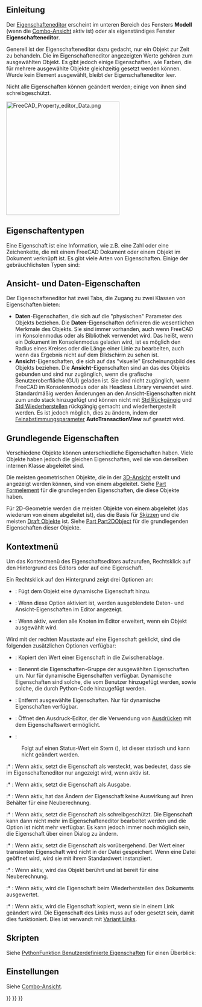 <languages/>

{{Docnav/de
|[[Document_structure/de|Dokumentstruktur]]
|[[Workbenches/de|Arbeitsbereiche]]
}}

{{TOCright}}

<span id="Introduction"></span>
==Einleitung==

Der [[Property editor/de|Eigenschafteneditor]] erscheint im unteren Bereich des Fensters '''Modell''' (wenn die [[combo_view/de|Combo-Ansicht]] aktiv ist) oder als eigenständiges Fenster '''Eigenschafteneditor'''.

Generell ist der Eigenschafteneditor dazu gedacht, nur ein Objekt zur Zeit zu behandeln. Die im Eigenschafteneditor angezeigten Werte gehören zum ausgewählten Objekt. Es gibt jedoch einige Eigenschaften, wie Farben, die für mehrere ausgewählte Objekte gleichzeitig gesetzt werden können. Wurde kein Element ausgewählt, bleibt der Eigenschafteneditor leer.

Nicht alle Eigenschaften können geändert werden; einige von ihnen sind schreibgeschützt.

[[File:FreeCAD_Property_editor_Data.png|300px]]
{{Caption|Die Daten-Eigenschaften eines [[Part_Box/de|Part Würfels]]}}

<span id="Property_types"></span>
==Eigenschaftentypen==

Eine Eigenschaft ist eine Information, wie z.B. eine Zahl oder eine Zeichenkette, die mit einem FreeCAD Dokument oder einem Objekt im Dokument verknüpft ist. Es gibt viele Arten von Eigenschaften. Einige der gebräuchlichsten Typen sind:

{{Code|lang=text|code=
App::PropertyAngle
App::PropertyBool
App::PropertyDistance
App::PropertyFloat
App::PropertyInteger
App::PropertyLength
App::PropertyPlacement
App::PropertyString
App::PropertyVector
}}

<span id="View_and_Data_properties"></span>
== Ansicht- und Daten-Eigenschaften ==

Der Eigenschafteneditor hat zwei Tabs, die Zugang zu zwei Klassen von Eigenschaften bieten:
* '''Daten'''-Eigenschaften, die sich auf die "physischen" Parameter des Objekts beziehen. Die '''Daten'''-Eigenschaften definieren die wesentlichen Merkmale des Objekts. Sie sind immer vorhanden, auch wenn FreeCAD im Konsolenmodus oder als Bibliothek verwendet wird. Das heißt, wenn ein Dokument im Konsolenmodus geladen wird, ist es möglich den Radius eines Kreises oder die Länge einer Linie zu bearbeiten, auch wenn das Ergebnis nicht auf dem Bildschirm zu sehen ist.
* '''Ansicht'''-Eigenschaften, die sich auf das "visuelle" Erscheinungsbild des Objekts beziehen. Die '''Ansicht'''-Eigenschaften sind an das {{incode|ViewObject}} des Objekts gebunden und sind nur zugänglich, wenn die grafische Benutzeroberfläche (GUI) geladen ist. Sie sind nicht zugänglich, wenn FreeCAD im Konsolenmodus oder als Headless Library verwendet wird. Standardmäßig werden Änderungen an den Ansicht-Eigenschaften nicht zum undo stack hinzugefügt und können nicht mit [[Std_Undo/de|Std Rückgängig]] und [[Std_Redo/de|Std Wiederherstellen]] rückgängig gemacht und wiederhergestellt werden. Es ist jedoch möglich, dies zu ändern, indem der [[Fine-tuning/de|Feinabstimmungsparameter]] '''AutoTransactionView''' auf {{TRUE}} gesetzt wird.

<span id="Basic_properties"></span>
==Grundlegende Eigenschaften==

Verschiedene Objekte können unterschiedliche Eigenschaften haben. Viele Objekte haben jedoch die gleichen Eigenschaften, weil sie von derselben internen Klasse abgeleitet sind.

Die meisten geometrischen Objekte, die in der [[3D_View/de|3D-Ansicht]] erstellt und angezeigt werden können, sind von einem {{incode|Part::Feature}} abgeleitet. Siehe [[Part_Feature/de|Part Formelement]] für die grundlegenden Eigenschaften, die diese Objekte haben.

Für 2D-Geometrie werden die meisten Objekte von einem {{incode|Part::Part2DObject}} abgeleitet (das wiederum von einem {{incode|Part::Feature}} abgeleitet ist), das die Basis für [[Sketch/de|Skizzen]] und die meisten [[Draft_Workbench/de|Draft Objekte]] ist. Siehe [[Part_Part2DObject/de|Part Part2DObject]] für die grundlegenden Eigenschaften dieser Objekte.

<span id="Context_menu"></span>
==Kontextmenü==

Um das Kontextmenü des Eigenschaftseditors aufzurufen, Rechtsklick auf den Hintergrund des Editors oder auf eine Eigenschaft.

Ein Rechtsklick auf den Hintergrund zeigt drei Optionen an:

* {{MenuCommand|Eigenschaft hinzufügen}}: Fügt dem Objekt eine dynamische Eigenschaft hinzu.

* {{MenuCommand|Ausgeblendete anzeigen}}: Wenn diese Option aktiviert ist, werden ausgeblendete Daten- und Ansicht-Eigenschaften im Editor angezeigt.

* {{MenuCommand|Automatisch erweitern}}: Wenn aktiv, werden alle Knoten im Editor erweitert, wenn ein Objekt ausgewählt wird.

Wird mit der rechten Maustaste auf eine Eigenschaft geklickt, sind die folgenden zusätzlichen Optionen verfügbar:

* {{MenuCommand|Copy}}: Kopiert den Wert einer Eigenschaft in die Zwischenablage.

* {{MenuCommand|Eigenschaften-Gruppe umbenennen}}: Benennt die Eigenschaften-Gruppe der ausgewählten Eigenschaften um. Nur für dynamische Eigenschaften verfügbar. Dynamische Eigenschaften sind solche, die vom Benutzer hinzugefügt werden, sowie solche, die durch Python-Code hinzugefügt werden.

* {{MenuCommand|Eigenschaft entfernen}}: Entfernt ausgewählte Eigenschaften. Nur für dynamische Eigenschaften verfügbar.

* {{MenuCommand|Ausdruck...}}: Öffnet den Ausdruck-Editor, der die Verwendung von [[Expressions/de|Ausdrücken]] mit dem Eigenschaftswert ermöglicht.

* {{MenuCommand|Status}}:

: Folgt auf einen Status-Wert ein Stern ({{MenuCommand|*}}), ist dieser statisch und kann nicht geändert werden.

:* {{MenuCommand|Hidden}}: Wenn aktiv, setzt die Eigenschaft als versteckt, was bedeutet, dass sie im Eigenschafteneditor nur angezeigt wird, wenn {{MenuCommand|Ausgeblendete anzeigen}} aktiv ist.

:* {{MenuCommand|Output}}: Wenn aktiv, setzt die Eigenschaft als Ausgabe.

:* {{MenuCommand|NoRecompute}}: Wenn aktiv, hat das Ändern der Eigenschaft keine Auswirkung auf ihren Behälter für eine Neuberechnung.

:* {{MenuCommand|ReadOnly}}: Wenn aktiv, setzt die Eigenschaft als schreibgeschützt. Die Eigenschaft kann dann nicht mehr im Eigenschafteneditor bearbeitet werden und die Option {{MenuCommand|Ausdruck...}} ist nicht mehr verfügbar. Es kann jedoch immer noch möglich sein, die Eigenschaft über einen Dialog zu ändern.

:* {{MenuCommand|Transient}}: Wenn aktiv, setzt die Eigenschaft als vorübergehend. Der Wert einer transienten Eigenschaft wird nicht in der Datei gespeichert. Wenn eine Datei geöffnet wird, wird sie mit ihrem Standardwert instanziiert.

:* {{MenuCommand|Touched}}: Wenn aktiv, wird das Objekt berührt und ist bereit für eine Neuberechnung.

:* {{MenuCommand|EvalOnRestore}}: Wenn aktiv, wird die Eigenschaft beim Wiederherstellen des Dokuments ausgewertet.

:* {{MenuCommand|CopyOnChange}}: Wenn aktiv, wird die Eigenschaft kopiert, wenn sie in einem Link geändert wird. Die Eigenschaft {{PropertyData|Link Copy on Change}} des Links muss auf {{Value|Tracking}} oder {{Value|Enabled}} gesetzt sein, damit dies funktioniert. Dies ist verwandt mit [https://forum.freecad.org/viewtopic.php?p=738833#p738833 Variant Links].

<span id="Scripting"></span>
==Skripten==

Siehe [[FeaturePython_Custom_Properties/de|PythonFunktion Benutzerdefinierte Eigenschaften]] für einen Überblick:

<span id="Preferences"></span>
==Einstellungen==

Siehe [[Combo_view/de#Einstellungen|Combo-Ansicht]].


{{Docnav/de
|[[Document_structure/de|Dokumentstruktur]]
|[[Workbenches/de|Arbeitsbereiche]]
}}

{{Interface_navi{{#translation:}}}}
{{Std_Base_navi{{#translation:}}}}
{{Userdocnavi{{#translation:}}}}